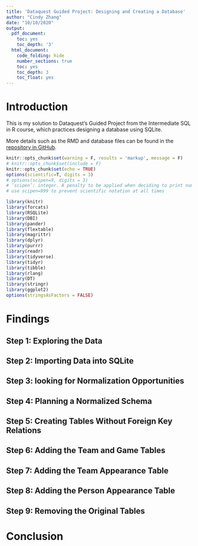 ```yaml
---
title: 'Dataquest Guided Project: Designing and Creating a Database'
author: "Cindy Zhang"
date: "10/10/2020"
output: 
  pdf_document:
    toc: yes
    toc_depth: '3'
  html_document:
    code_folding: hide
    number_sections: true
    toc: yes
    toc_depth: 3
    toc_float: yes
---
```


# Introduction

This is my solution to Dataquest's Guided Project from the Intermediate SQL in R course, which practices designing a database using SQLite. 

More details such as the RMD and database files can be found in the [repository in GitHub](https://github.com/chundychang/DQ-Rpracticeproject/tree/master/SQL%20projects).

```r
knitr::opts_chunk$set(warning = F, results = 'markup', message = F)
# knitr::opts_chunk$set(include = F)
knitr::opts_chunk$set(echo = TRUE)
options(scientific=T, digits = 3) 
# options(scipen=9, digits = 3) 
# ‘scipen’: integer. A penalty to be applied when deciding to print numeric values in fixed or exponential notation.  Positive values bias towards fixed and negative towards scientific notation: fixed notation will be preferred unless it is more than ‘scipen’ digits wider.
# use scipen=999 to prevent scientific notation at all times
```

```r
library(knitr)
library(forcats)
library(RSQLite)
library(DBI)
library(pander)
library(flextable)
library(magrittr)
library(dplyr)
library(purrr)
library(readr)
library(tidyverse)
library(tidyr)
library(tibble)
library(rlang)
library(DT)
library(stringr)
library(ggplot2)
options(stringsAsFactors = FALSE)
```

# Findings

## Step 1: Exploring the Data

## Step 2: Importing Data into SQLite

## Step 3: looking for Normalization Opportunities

## Step 4: Planning a Normalized Schema

## Step 5: Creating Tables Without Foreign Key Relations

## Step 6: Adding the Team and Game Tables

## Step 7: Adding the Team Appearance Table

## Step 8: Adding the Person Appearance Table

## Step 9: Removing the Original Tables

# Conclusion